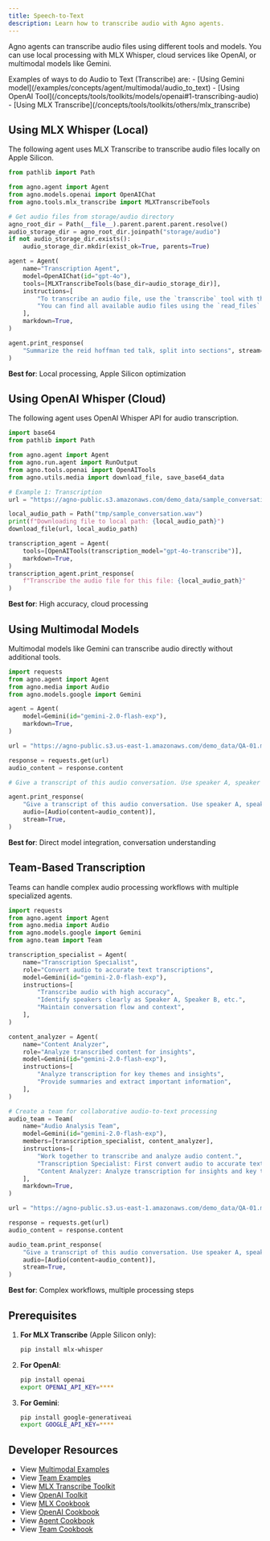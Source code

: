 ```yaml
---
title: Speech-to-Text
description: Learn how to transcribe audio with Agno agents.
---
```


Agno agents can transcribe audio files using different tools and models. You can use local processing with MLX Whisper, cloud services like OpenAI, or multimodal models like Gemini.

<Tip>
  Examples of ways to do Audio to Text (Transcribe) are:
  - [Using Gemini model](/examples/concepts/agent/multimodal/audio_to_text)
  - [Using OpenAI Tool](/concepts/tools/toolkits/models/openai#1-transcribing-audio)
  - [Using MLX Transcribe](/concepts/tools/toolkits/others/mlx_transcribe)
</Tip>

## Using MLX Whisper (Local)

The following agent uses MLX Transcribe to transcribe audio files locally on Apple Silicon.

```python cookbook/tools/mlx_transcribe_tools.py
from pathlib import Path

from agno.agent import Agent
from agno.models.openai import OpenAIChat
from agno.tools.mlx_transcribe import MLXTranscribeTools

# Get audio files from storage/audio directory
agno_root_dir = Path(__file__).parent.parent.parent.resolve()
audio_storage_dir = agno_root_dir.joinpath("storage/audio")
if not audio_storage_dir.exists():
    audio_storage_dir.mkdir(exist_ok=True, parents=True)

agent = Agent(
    name="Transcription Agent",
    model=OpenAIChat(id="gpt-4o"),
    tools=[MLXTranscribeTools(base_dir=audio_storage_dir)],
    instructions=[
        "To transcribe an audio file, use the `transcribe` tool with the name of the audio file as the argument.",
        "You can find all available audio files using the `read_files` tool.",
    ],
    markdown=True,
)

agent.print_response(
    "Summarize the reid hoffman ted talk, split into sections", stream=True
)
```

**Best for**: Local processing, Apple Silicon optimization

## Using OpenAI Whisper (Cloud)

The following agent uses OpenAI Whisper API for audio transcription.

```python cookbook/tools/models/openai_tools.py
import base64
from pathlib import Path

from agno.agent import Agent
from agno.run.agent import RunOutput
from agno.tools.openai import OpenAITools
from agno.utils.media import download_file, save_base64_data

# Example 1: Transcription
url = "https://agno-public.s3.amazonaws.com/demo_data/sample_conversation.wav"

local_audio_path = Path("tmp/sample_conversation.wav")
print(f"Downloading file to local path: {local_audio_path}")
download_file(url, local_audio_path)

transcription_agent = Agent(
    tools=[OpenAITools(transcription_model="gpt-4o-transcribe")],
    markdown=True,
)
transcription_agent.print_response(
    f"Transcribe the audio file for this file: {local_audio_path}"
)
```

**Best for**: High accuracy, cloud processing

## Using Multimodal Models

Multimodal models like Gemini can transcribe audio directly without additional tools.

```python cookbook/agents/multimodal/audio_to_text.py
import requests
from agno.agent import Agent
from agno.media import Audio
from agno.models.google import Gemini

agent = Agent(
    model=Gemini(id="gemini-2.0-flash-exp"),
    markdown=True,
)

url = "https://agno-public.s3.us-east-1.amazonaws.com/demo_data/QA-01.mp3"

response = requests.get(url)
audio_content = response.content

# Give a transcript of this audio conversation. Use speaker A, speaker B to identify speakers.

agent.print_response(
    "Give a transcript of this audio conversation. Use speaker A, speaker B to identify speakers.",
    audio=[Audio(content=audio_content)],
    stream=True,
)
```

**Best for**: Direct model integration, conversation understanding

## Team-Based Transcription

Teams can handle complex audio processing workflows with multiple specialized agents.

```python cookbook/teams/multimodal/audio_to_text.py
import requests
from agno.agent import Agent
from agno.media import Audio
from agno.models.google import Gemini
from agno.team import Team

transcription_specialist = Agent(
    name="Transcription Specialist",
    role="Convert audio to accurate text transcriptions",
    model=Gemini(id="gemini-2.0-flash-exp"),
    instructions=[
        "Transcribe audio with high accuracy",
        "Identify speakers clearly as Speaker A, Speaker B, etc.",
        "Maintain conversation flow and context",
    ],
)

content_analyzer = Agent(
    name="Content Analyzer",
    role="Analyze transcribed content for insights",
    model=Gemini(id="gemini-2.0-flash-exp"),
    instructions=[
        "Analyze transcription for key themes and insights",
        "Provide summaries and extract important information",
    ],
)

# Create a team for collaborative audio-to-text processing
audio_team = Team(
    name="Audio Analysis Team",
    model=Gemini(id="gemini-2.0-flash-exp"),
    members=[transcription_specialist, content_analyzer],
    instructions=[
        "Work together to transcribe and analyze audio content.",
        "Transcription Specialist: First convert audio to accurate text with speaker identification.",
        "Content Analyzer: Analyze transcription for insights and key themes.",
    ],
    markdown=True,
)

url = "https://agno-public.s3.us-east-1.amazonaws.com/demo_data/QA-01.mp3"

response = requests.get(url)
audio_content = response.content

audio_team.print_response(
    "Give a transcript of this audio conversation. Use speaker A, speaker B to identify speakers.",
    audio=[Audio(content=audio_content)],
    stream=True,
)
```

**Best for**: Complex workflows, multiple processing steps

## Prerequisites

1. **For MLX Transcribe** (Apple Silicon only):
   ```bash
   pip install mlx-whisper
   ```

2. **For OpenAI**:
   ```bash
   pip install openai
   export OPENAI_API_KEY=****
   ```

3. **For Gemini**:
   ```bash
   pip install google-generativeai
   export GOOGLE_API_KEY=****
   ```

## Developer Resources

- View [Multimodal Examples](/examples/concepts/agent/multimodal/audio_to_text)
- View [Team Examples](/examples/concepts/teams/multimodal/audio_to_text)
- View [MLX Transcribe Toolkit](/concepts/tools/toolkits/others/mlx_transcribe)
- View [OpenAI Toolkit](/concepts/tools/toolkits/models/openai)
- View [MLX Cookbook](https://github.com/agno-agi/agno/blob/main/cookbook/tools/mlx_transcribe_tools.py)
- View [OpenAI Cookbook](https://github.com/agno-agi/agno/blob/main/cookbook/tools/models/openai_tools.py)
- View [Agent Cookbook](https://github.com/agno-agi/agno/blob/main/cookbook/agents/multimodal/audio_to_text.py)
- View [Team Cookbook](https://github.com/agno-agi/agno/blob/main/cookbook/teams/multimodal/audio_to_text.py)
